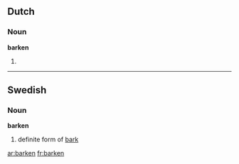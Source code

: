 ==Dutch==

===Noun===
'''barken'''

# {{plural of|[[bark]]|lang=nl}}

----

==Swedish==

===Noun===
'''barken'''

# definite form of [[bark]]

[[ar:barken]]
[[fr:barken]]